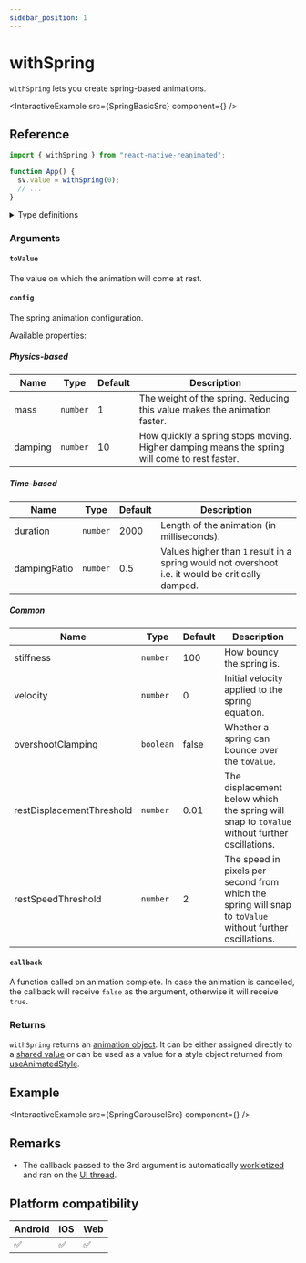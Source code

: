 ```yaml
---
sidebar_position: 1
---
```


# withSpring

`withSpring` lets you create spring-based animations.


<InteractiveExample src={SpringBasicSrc} component={<SpringBasic />} />

## Reference

```javascript
import { withSpring } from "react-native-reanimated";

function App() {
  sv.value = withSpring(0);
  // ...
}
```

<details>
<summary>Type definitions</summary>

```typescript
type AnimatableValue = number | string | number[];

interface WithSpringConfig {
  damping?: number;
  mass?: number;
  stiffness?: number;
  overshootClamping?: boolean;
  restSpeedThreshold?: number;
  restDisplacementThreshold?: number;
  velocity?: number;
}

function withSpring<T extends AnimatableValue>(
  toValue: T,
  config?: WithSpringConfig,
  callback?: (finished?: boolean, current?: AnimatableValue) => void
): T;
```

</details>

### Arguments

#### `toValue`

The value on which the animation will come at rest.

#### `config` <Optional />

The spring animation configuration.


<InteractivePlayground usePlayground={useSpringPlayground} />

Available properties:

##### Physics-based <Optional />

| Name    | Type     | Default | Description                                                                                  |
| ------- | -------- | ------- | -------------------------------------------------------------------------------------------- |
| mass    | `number` | 1       | The weight of the spring. Reducing this value makes the animation faster.                    |
| damping | `number` | 10      | How quickly a spring stops moving. Higher damping means the spring will come to rest faster. |

##### Time-based <Optional />

| Name         | Type     | Default | Description                                                                                       |
| ------------ | -------- | ------- | ------------------------------------------------------------------------------------------------- |
| duration     | `number` | 2000    | Length of the animation (in milliseconds).                                                        |
| dampingRatio | `number` | 0.5     | Values higher than `1` result in a spring would not overshoot i.e. it would be critically damped. |

##### Common <Optional />

| Name                      | Type      | Default | Description                                                                                               |
| ------------------------- | --------- | ------- | --------------------------------------------------------------------------------------------------------- |
| stiffness                 | `number`  | 100     | How bouncy the spring is.                                                                                 |
| velocity                  | `number`  | 0       | Initial velocity applied to the spring equation.                                                          |
| overshootClamping         | `boolean` | false   | Whether a spring can bounce over the `toValue`.                                                           |
| restDisplacementThreshold | `number`  | 0.01    | The displacement below which the spring will snap to `toValue` without further oscillations.              |
| restSpeedThreshold        | `number`  | 2       | The speed in pixels per second from which the spring will snap to `toValue` without further oscillations. |

#### `callback` <Optional />

A function called on animation complete. In case the animation is cancelled, the callback will receive `false` as the argument, otherwise it will receive `true`.

### Returns

`withSpring` returns an [animation object](/docs/fundamentals/glossary#animation-object). It can be either assigned directly to a [shared value](/docs/fundamentals/glossary#shared-value) or can be used as a value for a style object returned from [useAnimatedStyle](docs/core/useAnimatedStyle).

## Example


<InteractiveExample src={SpringCarouselSrc} component={<SpringCarousel />} />

## Remarks

- The callback passed to the 3rd argument is automatically [workletized](/docs/fundamentals/glossary#to-workletize) and ran on the [UI thread](/docs/fundamentals/glossary#ui-thread).

## Platform compatibility

<div className="compatibility">

| Android | iOS | Web |
| ------- | --- | --- |
| ✅      | ✅  | ✅  |

</div>
